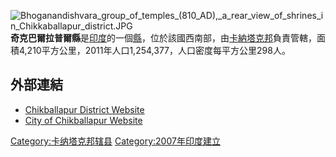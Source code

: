 [[Image:Bhoganandishvara_group_of_temples_(810_AD),_a_rear_view_of_shrines_in_Chikkaballapur_district.JPG|right]]
'''奇克巴爾拉普爾縣'''是[[印度|印度]]的一個[[縣|縣]]，位於該國西南部，由[[卡納塔克邦|卡納塔克邦]]負責管轄，面積4,210平方公里，2011年人口1,254,377，人口密度每平方公里298人。

==外部連結==
* [https://web.archive.org/web/20130805064302/http://chikballapur.nic.in/ Chikballapur District Website]
* [https://web.archive.org/web/20100817120750/http://www.chikkaballapurcity.gov.in/ City of Chikballapur Website]

{{karnataka}}
{{卡纳塔克邦行政区划小作品}}
[[Category:卡纳塔克邦辖县|Category:卡纳塔克邦辖县]]
[[Category:2007年印度建立|Category:2007年印度建立]]